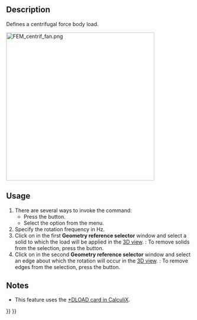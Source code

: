 <languages/>
<translate>

<!--T:1-->
{{Docnav
|[[FEM_ConstraintPressure|Constraint pressure]]
|[[FEM_ConstraintSelfWeight|Constraint self weight]]
|[[FEM_Workbench|FEM]]
|IconL=FEM_ConstraintPressure.svg
|IconR=FEM_ConstraintSelfWeight.svg
|IconC=Workbench_FEM.svg
}}

<!--T:2-->
{{GuiCommandContainer|
{{GuiCommand
|Name=FEM ConstraintCentrif
|MenuLocation=Model → Mechanical boundary conditions and loads → Centrifugal load
|Workbenches=[[FEM_Workbench|FEM]]
|Shortcut=
|Version=0.20
|SeeAlso=
}}
{{GuiCommandFemInfo
|Solvers=CalculiX
}}
}}

==Description== <!--T:3-->

<!--T:4-->
Defines a centrifugal force body load.

</translate>
[[Image:FEM_centrif_fan.png|400px]]
<translate>
<!--T:10-->
{{Caption|Fan subjected to centrifugal force load}}

==Usage== <!--T:5-->

<!--T:6-->
# There are several ways to invoke the command:
#* Press the {{Button|[[Image:FEM_ConstraintCentrif.svg|16px]] [[FEM_ConstraintCentrif|Centrifugal load]]}} button.
#* Select the {{MenuCommand|Model → Mechanical boundary conditions and loads → [[Image:FEM_ConstraintCentrif.svg|16px]] Centrifugal load}} option from the menu.
# Specify the rotation frequency in Hz.
# Click on {{Button|Add}} in the first '''Geometry reference selector''' window and select a solid to which the load will be applied in the [[3D_view|3D view]]. {{Version|1.1}}: To remove solids from the selection, press the {{Button|Remove}} button.
# Click on {{Button|Add}} in the second '''Geometry reference selector''' window and select an edge about which the rotation will occur in the [[3D_view|3D view]]. {{Version|1.1}}: To remove edges from the selection, press the {{Button|Remove}} button.

==Notes== <!--T:8-->

<!--T:9-->
* This feature uses the [https://web.mit.edu/calculix_v2.7/CalculiX/ccx_2.7/doc/ccx/node190.html *DLOAD card in CalculiX].


<!--T:7-->
{{Docnav
|[[FEM_ConstraintPressure|Constraint pressure]]
|[[FEM_ConstraintSelfWeight|Constraint self weight]]
|[[FEM_Workbench|FEM]]
|IconL=FEM_ConstraintPressure.svg
|IconR=FEM_ConstraintSelfWeight.svg
|IconC=Workbench_FEM.svg
}}

</translate>
{{FEM_Tools_navi{{#translation:}}}}
{{Userdocnavi{{#translation:}}}}
